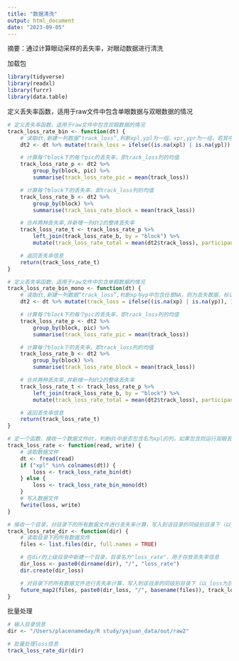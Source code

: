 ```yaml
---
title: "数据清洗"
output: html_document
date: "2023-09-05"
---
```

摘要：通过计算眼动采样的丢失率，对眼动数据进行清洗

加载包
```r
library(tidyverse)
library(readxl)
library(furrr)
library(data.table)
```

定义丢失率函数，适用于raw文件中包含单眼数据与双眼数据的情况
```r
# 定义丢失率函数，适用于raw文件中包含双眼数据的情况
track_loss_rate_bin <- function(dt) {
    # 读取dt,新建一列数据“track_loss”,判断xpl,ypl为一组，xpr,ypr为一组，若其中两组中都包含NA，则为丢失数据，标记为1，否则为0
    dt2 <- dt %>% mutate(track_loss = ifelse((is.na(xpl) | is.na(ypl)) & (is.na(xpr) | is.na(ypr)), 1, 0))

    # 计算每个block下的每个pic的丢失率，即track_loss列的均值
    track_loss_rate_p <- dt2 %>%
        group_by(block, pic) %>%
        summarise(track_loss_rate_pic = mean(track_loss))

    # 计算每个block下的丢失率，即track_loss列的均值
    track_loss_rate_b <- dt2 %>%
        group_by(block) %>%
        summarise(track_loss_rate_block = mean(track_loss))

    # 合并两种丢失率,并新增一列dt2的整体丢失率
    track_loss_rate_t <- track_loss_rate_p %>%
        left_join(track_loss_rate_b, by = "block") %>%
        mutate(track_loss_rate_total = mean(dt2$track_loss), participants = dt2$participants[1])

    # 返回丢失率信息
    return(track_loss_rate_t)
}

# 定义丢失率函数，适用于raw文件中包含单眼数据的情况
track_loss_rate_bin_mono <- function(dt) {
    # 读取dt,新建一列数据“track_loss”,判断xp与yp中包含任意NA，则为丢失数据，标记为1，否则为0
    dt2 <- dt %>% mutate(track_loss = ifelse((is.na(xp) | is.na(yp)), 1, 0))

    # 计算每个block下的每个pic的丢失率，即track_loss列的均值
    track_loss_rate_p <- dt2 %>%
        group_by(block, pic) %>%
        summarise(track_loss_rate_pic = mean(track_loss))

    # 计算每个block下的丢失率，即track_loss列的均值
    track_loss_rate_b <- dt2 %>%
        group_by(block) %>%
        summarise(track_loss_rate_block = mean(track_loss))

    # 合并两种丢失率,并新增一列dt2的整体丢失率
    track_loss_rate_t <- track_loss_rate_p %>%
        left_join(track_loss_rate_b, by = "block") %>%
        mutate(track_loss_rate_total = mean(dt2$track_loss), participants = dt2$participants[1])

    # 返回丢失率信息
    return(track_loss_rate_t)
}

# 定一个函数，接收一个数据文件dt，判断dt中是否包含名为xpl的列，如果包含则运行双眼丢失函数，如果不包含则运行单眼丢失函数
track_loss_rate <- function(read, write) {
    # 读取数据文件
    dt <- fread(read)
    if ("xpl" %in% colnames(dt)) {
        loss <- track_loss_rate_bin(dt)
    } else {
        loss <- track_loss_rate_bin_mono(dt)
    }
    # 写入数据文件
    fwrite(loss, write)
}

# 接收一个目录，对目录下的所有数据文件进行丢失率计算，写入到该目录的同级别目录下（以_loss为后缀的目录名）的同名文件中
track_loss_rate_dir <- function(dir) {
    # 读取目录下的所有数据文件
    files <- list.files(dir, full.names = TRUE)

    # 在dir的上级目录中新建一个目录，目录名为"loss_rate"，用于存放丢失率信息
    dir_loss <- paste0(dirname(dir), "/", "loss_rate")
    dir.create(dir_loss)

    # 对目录下的所有数据文件进行丢失率计算，写入到该目录的同级别目录下（以_loss为后缀的目录名）的同名文件中
    future_map2(files, paste0(dir_loss, "/", basename(files)), track_loss_rate)
}
```

批量处理
```r
# 输入目录信息
dir <- "/Users/placenameday/R study/yajuan_data/out/raw2"

# 批量处理loss信息
track_loss_rate_dir(dir)
```